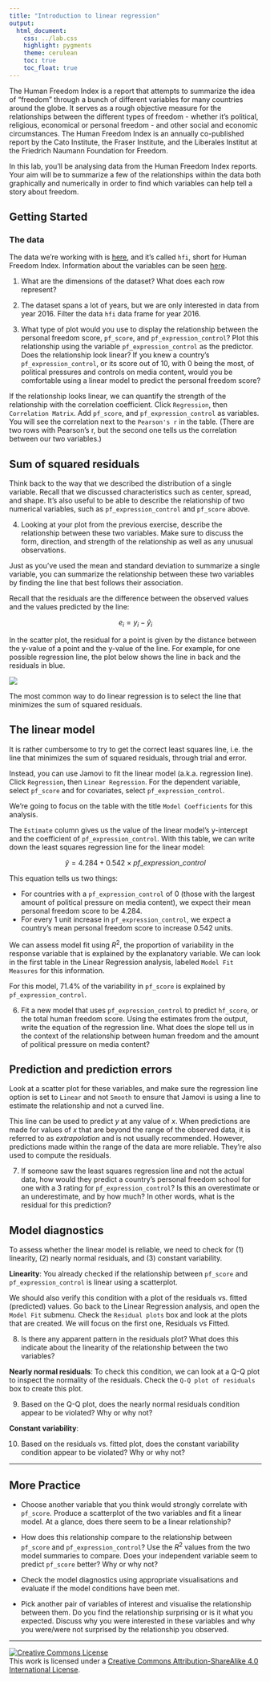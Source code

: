 ```yaml
---
title: "Introduction to linear regression"
output:
  html_document:
    css: ../lab.css
    highlight: pygments
    theme: cerulean
    toc: true
    toc_float: true
---
```


The Human Freedom Index is a report that attempts to summarize the idea of "freedom" through a bunch of different variables for many countries around the globe.
It serves as a rough objective measure for the relationships between the different types of freedom - whether it's political, religious, economical or personal freedom - and other social and economic circumstances.
The Human Freedom Index is an annually co-published report by the Cato Institute, the Fraser Institute, and the Liberales Institut at the Friedrich Naumann Foundation for Freedom.

In this lab, you'll be analysing data from the Human Freedom Index reports.
Your aim will be to summarize a few of the relationships within the data both graphically and numerically in order to find which variables can help tell a story about freedom.

## Getting Started

### The data

The data we're working with is [here](more/hfi.csv), and it's called `hfi`, short for Human Freedom Index. Information about the variables can be seen [here](https://www.openintro.org/data/index.php?data=hfi).

1.  What are the dimensions of the dataset?
    What does each row represent?

2.  The dataset spans a lot of years, but we are only interested in data from year 2016.
    Filter the data `hfi` data frame for year 2016.

3.  What type of plot would you use to display the relationship between the personal freedom score, `pf_score`, and `pf_expression_control`? Plot this relationship using the variable `pf_expression_control` as the predictor. Does the relationship look linear? If you knew a country's `pf_expression_control`, or its score out of 10, with 0 being the most, of political pressures and controls on media content, would you be comfortable using a linear model to predict the personal freedom score?

If the relationship looks linear, we can quantify the strength of the relationship with the correlation coefficient. Click `Regression`, then `Correlation Matrix`. Add `pf_score`, and `pf_expression_control` as variables. You will see the correlation next to the `Pearson's r` in the table. (There are two rows with Pearson's r, but the second one tells us the correlation between our two variables.)

## Sum of squared residuals

Think back to the way that we described the distribution of a single variable.
Recall that we discussed characteristics such as center, spread, and shape.
It's also useful to be able to describe the relationship of two numerical variables, such as `pf_expression_control` and `pf_score` above.

4.  Looking at your plot from the previous exercise, describe the relationship between these two variables. Make sure to discuss the form, direction, and strength of the relationship as well as any unusual observations.

Just as you've used the mean and standard deviation to summarize a single variable, you can summarize the relationship between these two variables by finding the line that best follows their association.

Recall that the residuals are the difference between the observed values and the values predicted by the line:

$$
  e_i = y_i - \hat{y}_i
$$

In the scatter plot, the residual for a point is given by the distance between the y-value of a point and the y-value of the line. For example, for one possible regression line, the plot below shows the line in back and the residuals in blue. 

![](img/ss.png)

The most common way to do linear regression is to select the line that minimizes the sum of squared residuals.

## The linear model

It is rather cumbersome to try to get the correct least squares line, i.e. the line that minimizes the sum of squared residuals, through trial and error.

Instead, you can use Jamovi to fit the linear model (a.k.a. regression line). Click `Regression`, then `Linear Regression`. For the dependent variable, select `pf_score` and for covariates, select `pf_expression_control`.

We're going to focus on the table with the title `Model Coefficients` for this analysis.

The `Estimate` column gives us the value of the linear model's y-intercept and the coefficient of `pf_expression_control`.
With this table, we can write down the least squares regression line for the linear model:

$$
  \hat{y} = 4.284 + 0.542 \times pf\_expression\_control
$$

This equation tells us two things:

-   For countries with a `pf_expression_control` of 0 (those with the largest amount of political pressure on media content), we expect their mean personal freedom score to be 4.284.
-   For every 1 unit increase in `pf_expression_control`, we expect a country's mean personal freedom score to increase 0.542 units.

We can assess model fit using $R^2$, the proportion of variability in the response variable that is explained by the explanatory variable. We can look in the first table in the Linear Regression analysis, labeled `Model Fit Measures` for this information.

For this model, 71.4% of the variability in `pf_score` is explained by `pf_expression_control`.

6.  Fit a new model that uses `pf_expression_control` to predict `hf_score`, or the total human freedom score. Using the estimates from the output, write the equation of the regression line. What does the slope tell us in the context of the relationship between human freedom and the amount of political pressure on media content?

## Prediction and prediction errors

Look at a scatter plot for these variables, and make sure the regression line option is set to `Linear` and not `Smooth` to ensure that Jamovi is using a line to estimate the relationship and not a curved line.

This line can be used to predict $y$ at any value of $x$.
When predictions are made for values of $x$ that are beyond the range of the observed data, it is referred to as *extrapolation* and is not usually recommended.
However, predictions made within the range of the data are more reliable.
They're also used to compute the residuals.

7.  If someone saw the least squares regression line and not the actual data, how would they predict a country's personal freedom school for one with a 3 rating for `pf_expression_control`? Is this an overestimate or an underestimate, and by how much? In other words, what is the residual for this prediction?

## Model diagnostics

To assess whether the linear model is reliable, we need to check for (1) linearity, (2) nearly normal residuals, and (3) constant variability.

**Linearity**: You already checked if the relationship between `pf_score` and `pf_expression_control` is linear using a scatterplot.

We should also verify this condition with a plot of the residuals vs. fitted (predicted) values. Go back to the Linear Regression analysis, and open the `Model Fit` submenu. Check the `Residual plots` box and look at the plots that are created. We will focus on the first one, Residuals vs Fitted.

8.  Is there any apparent pattern in the residuals plot? What does this indicate about the linearity of the relationship between the two variables?

**Nearly normal residuals**: To check this condition, we can look at a Q-Q plot to inspect the normality of the residuals. Check the `Q-Q plot of residuals` box to create this plot.

9.  Based on the Q-Q plot, does the nearly normal residuals condition appear to be violated? Why or why not?

**Constant variability**:

10. Based on the residuals vs. fitted plot, does the constant variability condition appear to be violated? Why or why not?

------------------------------------------------------------------------

## More Practice

<div class="oyo">

-   Choose another variable that you think would strongly correlate with `pf_score`.
    Produce a scatterplot of the two variables and fit a linear model.
    At a glance, does there seem to be a linear relationship?

-   How does this relationship compare to the relationship between `pf_score` and `pf_expression_control`?
    Use the $R^2$ values from the two model summaries to compare.
    Does your independent variable seem to predict `pf_score` better?
    Why or why not?

-   Check the model diagnostics using appropriate visualisations and evaluate if the model conditions have been met.

-   Pick another pair of variables of interest and visualise the relationship between them.
    Do you find the relationship surprising or is it what you expected.
    Discuss why you were interested in these variables and why you were/were not surprised by the relationship you observed.

------------------------------------------------------------------------

<a rel="license" href="http://creativecommons.org/licenses/by-sa/4.0/">![Creative Commons License](https://i.creativecommons.org/l/by-sa/4.0/88x31.png){style="border-width:0"}</a><br />This work is licensed under a <a rel="license" href="http://creativecommons.org/licenses/by-sa/4.0/">Creative Commons Attribution-ShareAlike 4.0 International License</a>.
